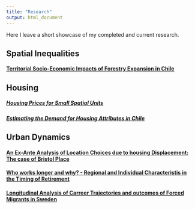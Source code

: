 ```yaml
---
title: "Research"
output: html_document
---
```


Here I leave a short showcase of my completed and current research.

## Spatial Inequalities
####  <a href="forestry1.html">Territorial Socio-Economic Impacts of Forestry Expansion in Chile </a>


## Housing
#####  <a href="hprices1.html">Housing Prices for Small Spatial Units</a>

#####  <a href="hattributes1.html">Estimating the Demand for Housing Attributes in Chile</a>

## Urban Dynamics

####  <a href="uresmobBristol1.html">An Ex-Ante Analysis of Location Choices due to housing Displacement: The case of Bristol Place</a>

####  <a href="umigration1.html">Who works longer and why? - Regional and Individual Characteristis in  the Timing of Retirement</a>

####  <a href="umigration2.html">Longitudinal Analysis of Carreer Trajectories and outcomes of Forced Migrants in Sweden</a>

